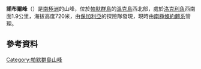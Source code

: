 {{coord|64|48|S|63|25|W|display=title}}

'''諾布爾峰'''（{{lang-en|Noble Peak}}）是[[南極洲|南極洲]]的山峰，位於[[帕默群島|帕默群島]]的[[溫克島|溫克島]]西北部，處於[[洛克利角|洛克利角]]西南面1.9公里，海拔高度720米，由[[保加利亞|保加利亞]]的探險隊發現，現時由[[南極條約體系|南極條約體系]]管理。

==參考資料==
{{usgs-gazetteer}}

{{DEFAULTSORT:Noble Peak}}
[[Category:帕默群島山峰|Category:帕默群島山峰]]


{{PalmerArchipelago-geo-stub}}